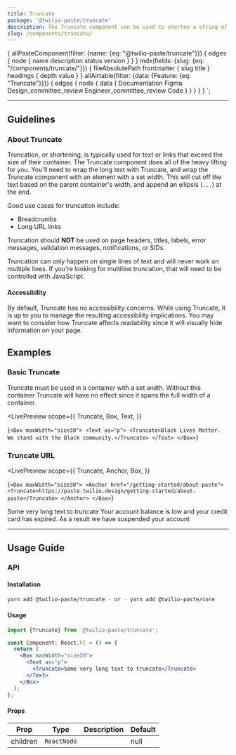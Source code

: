 ```yaml
---
title: Truncate
package: '@twilio-paste/truncate'
description: The Truncate component can be used to shorten a string of text that overflows a defined area.
slug: /components/truncate/
---
```



  {
    allPasteComponent(filter: {name: {eq: "@twilio-paste/truncate"}}) {
      edges {
        node {
          name
          description
          status
          version
        }
      }
    }
    mdx(fields: {slug: {eq: "/components/truncate/"}}) {
      fileAbsolutePath
      frontmatter {
        slug
        title
      }
      headings {
        depth
        value
      }
    }
    allAirtable(filter: {data: {Feature: {eq: "Truncate"}}}) {
      edges {
        node {
          data {
            Documentation
            Figma
            Design_committee_review
            Engineer_committee_review
            Code
          }
        }
      }
    }
  }
`;

<ComponentHeader
  name={props.pageContext.frontmatter.title}
  categoryRoute={SidebarCategoryRoutes.COMPONENTS}
  githubUrl="https://github.com/twilio-labs/paste/tree/main/packages/paste-core/components/truncate"
  storybookUrl="/?path=/story/components-truncate--default"
  data={props.data.allPasteComponent.edges}
  packageStatus={props.data.allAirtable.edges}
/>

---

<contentwrapper>

<PageAside data={props.data.mdx} />

<content>

## Guidelines

### About Truncate

Truncation, or shortening, is typically used for text or links that exceed the size of their container.
The Truncate component does all of the heavy lifting for you. You'll need to wrap the long
text with Truncate, and wrap the Truncate component with an element with a set width. This will cut off the text based on
the parent container's width, and append an ellipsis (`...`) at the end.

Good use cases for truncation include:

- Breadcrumbs
- Long URL links

Truncation should <strong>NOT</strong> be used on page headers, titles, labels, error messages, validation messages,
notifications, or SIDs.

Truncation can only happen on single lines of text and will never work on multiple lines. If you're looking for multiline
truncation, that will need to be controlled with JavaScript.

#### Accessibility

By default, Truncate has no accessibility concerns. While using Truncate, it is up to you to manage the resulting
accessibility implications. You may want to consider how Truncate affects readability since it will visually hide
information on your page.

## Examples

### Basic Truncate

Truncate must be used in a container with a set width. Without this container Truncate will have no effect since it
spans the full width of a container.

<LivePreview
  scope={{
    Truncate,
    Box,
    Text,
  }}
>
  {`<Box maxWidth="size30">
  <Text as="p">
    <Truncate>Black Lives Matter. We stand with the Black community.</Truncate>
  </Text>
</Box>`}
</LivePreview>

### Truncate URL

<LivePreview
  scope={{
    Truncate,
    Anchor,
    Box,
  }}
>
  {`<Box maxWidth="size30">
  <Anchor href="/getting-started/about-paste">
    <Truncate>https://paste.twilio.design/getting-started/about-paste</Truncate>
  </Anchor>
</Box>`}
</LivePreview>

<DoDont>
  <Do title="Do" body="Use Truncate to shorten text that doesn't fit in its parent container">
    <Box maxWidth="size20" padding="space60">
      <Text as="p">
        <Truncate>Some very long text to truncate</Truncate>
      </Text>
    </Box>
  </Do>
  <Dont
    title="Don't"
    body="Don't use Truncate to shorten page headings, titles, labels, error messages, validation messages,
    or notifications"
  >
    <Alert variant="error">
      <Box maxWidth="size20">
        <Text as="span">
          <Truncate>
            Your account balance is low and your credit card has expired. As a result we have suspended your account
          </Truncate>
        </Text>
      </Box>
    </Alert>
  </Dont>
</DoDont>

---

## Usage Guide

### API

#### Installation

```bash
yarn add @twilio-paste/truncate - or - yarn add @twilio-paste/core
```

#### Usage

```jsx
import {Truncate} from '@twilio-paste/truncate';

const Component: React.FC = () => {
  return (
    <Box maxWidth="size20">
      <Text as="p">
        <Truncate>Some very long text to truncate</Truncate>
      </Text>
    </Box>
  );
};
```

#### Props

| Prop     | Type        | Description | Default |
| -------- | ----------- | ----------- | ------- |
| children | `ReactNode` |             | null    |

<ChangelogRevealer>
  <Changelog />
</ChangelogRevealer>

</content>

</contentwrapper>
